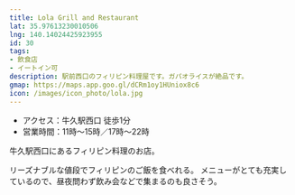 ```yaml
---
title: Lola Grill and Restaurant
lat: 35.97613230010506
lng: 140.14024425923955
id: 30
tags:
- 飲食店
- イートイン可
description: 駅前西口のフィリピン料理屋です。ガパオライスが絶品です。
gmap: https://maps.app.goo.gl/dCRm1oy1HUniox8c6
icon: /images/icon_photo/lola.jpg
---
```


<LinkedImage
  basename="hamyu044/lola-lunch"
/>

- アクセス：牛久駅西口 徒歩1分
- 営業時間：11時～15時／17時～22時

牛久駅西口にあるフィリピン料理のお店。

リーズナブルな値段でフィリピンのご飯を食べれる。
メニューがとても充実しているので、昼夜問わず飲み会などで集まるのも良さそう。

<LinkedImage
  basename="hamyu044/lola-signboard"
/>

